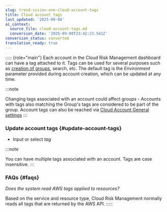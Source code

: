 ```yaml
---
slug: trend-vision-one-cloud-account-tags
title: Cloud account tags
last_updated: '2025-09-08'
ai_context:
  source_file: cloud-account-tags.md
  conversion_date: '2025-09-08T23:42:23.541Z'
conversion_status: converted
translation_ready: true
---
```


::::: {role="main"}
Each account in the Cloud Risk Management dashboard can have a tag attached to it. Tags can be used for several purposes such as [creation of groups](grouped-accounts.mdx), search, etc. The default tag is the *Environment* parameter provided during account creation, which can be updated at any time.

:::note

Changing tags associated with an account could affect groups - Accounts with tags also matching the Group's tags are considered to be part of the group. Account tags can also be reached via [Cloud Account General settings](cloud-account-general-settings.mdx)
:::

### Update account tags {#update-account-tags}

- Input or select *tag*

:::note

You can have multiple tags associated with an account. Tags are case insensitive.
:::

### FAQs {#faqs}

*Does the system read AWS tags applied to resources?*

Based on the service and resource type, Cloud Risk Management normally reads all tags that are returned by the AWS API.
:::::
